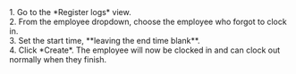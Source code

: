<div>
1. Go to the *Register logs* view.
</div>

<div>
2. From the employee dropdown, choose the employee who forgot to clock in.
</div>

<div>
3. Set the start time, **leaving the end time blank**.
</div>

<div>
4. Click *Create*. The employee will now be clocked in and can clock out normally when they finish.
</div>
